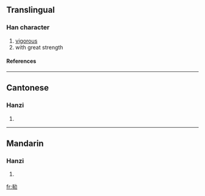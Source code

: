 ==Translingual==
===Han character===
{{Han char|rad=力|as=08|sn=10|four=|canj=竹心大尸 (HPKS)}}
# [[vigorous]]
# with great strength
====References====
{{Han ref|kx=0148.040|hdz=10373.060|uh=351E|ud=13598}}

----
==Cantonese==
===Hanzi===
{{yue-hanzi|jyut=|y=fai3}}
# {{defn|Cantonese}}

----
==Mandarin==
===Hanzi===
{{cmn-hanzi|pin=[[kuài]] (kuai4), [[kuàng]] (kuang4), [[wàng]] (wang4)|wg=k'uai<sup>4</sup>, k'uang<sup>4</sup>, wang<sup>4</sup>}}
# {{defn|Mandarin}}

[[fr:㔞]]